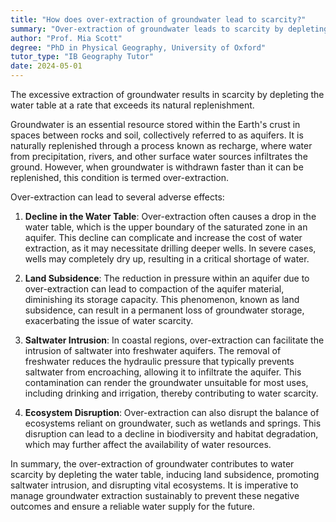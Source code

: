 ```yaml
---
title: "How does over-extraction of groundwater lead to scarcity?"
summary: "Over-extraction of groundwater leads to scarcity by depleting the water table faster than it can naturally replenish."
author: "Prof. Mia Scott"
degree: "PhD in Physical Geography, University of Oxford"
tutor_type: "IB Geography Tutor"
date: 2024-05-01
---
```


The excessive extraction of groundwater results in scarcity by depleting the water table at a rate that exceeds its natural replenishment.

Groundwater is an essential resource stored within the Earth's crust in spaces between rocks and soil, collectively referred to as aquifers. It is naturally replenished through a process known as recharge, where water from precipitation, rivers, and other surface water sources infiltrates the ground. However, when groundwater is withdrawn faster than it can be replenished, this condition is termed over-extraction.

Over-extraction can lead to several adverse effects:

1. **Decline in the Water Table**: Over-extraction often causes a drop in the water table, which is the upper boundary of the saturated zone in an aquifer. This decline can complicate and increase the cost of water extraction, as it may necessitate drilling deeper wells. In severe cases, wells may completely dry up, resulting in a critical shortage of water.

2. **Land Subsidence**: The reduction in pressure within an aquifer due to over-extraction can lead to compaction of the aquifer material, diminishing its storage capacity. This phenomenon, known as land subsidence, can result in a permanent loss of groundwater storage, exacerbating the issue of water scarcity.

3. **Saltwater Intrusion**: In coastal regions, over-extraction can facilitate the intrusion of saltwater into freshwater aquifers. The removal of freshwater reduces the hydraulic pressure that typically prevents saltwater from encroaching, allowing it to infiltrate the aquifer. This contamination can render the groundwater unsuitable for most uses, including drinking and irrigation, thereby contributing to water scarcity.

4. **Ecosystem Disruption**: Over-extraction can also disrupt the balance of ecosystems reliant on groundwater, such as wetlands and springs. This disruption can lead to a decline in biodiversity and habitat degradation, which may further affect the availability of water resources.

In summary, the over-extraction of groundwater contributes to water scarcity by depleting the water table, inducing land subsidence, promoting saltwater intrusion, and disrupting vital ecosystems. It is imperative to manage groundwater extraction sustainably to prevent these negative outcomes and ensure a reliable water supply for the future.
    